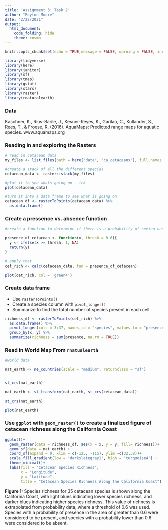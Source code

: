 ```yaml
---
title: 'Assignment 3: Task 2'
author: "Peyton Moore"
date: "2/22/2021"
output: 
  html_document:
    code_folding: hide
    theme: cosmo
---
```


```r
knitr::opts_chunk$set(echo = TRUE,message = FALSE, warning = FALSE, include = FALSE)

library(tidyverse)
library(here)
library(janitor)
library(sf)
library(tmap)
library(gstat)
library(stars)
library(raster)
library(rnaturalearth)
```

### Data

Kaschner, K., Rius-Barile, J., Kesner-Reyes, K., Garilao, C., Kullander, S., Rees, T., & Froese, R. (2016). AquaMaps: Predicted range maps for aquatic species. www.aquamaps.org


### Reading in and exploring the Rasters
```r

# read in cetacean data 
my_files <- list.files(path = here("data", "ca_cetaceans"), full.names = TRUE)

#create a stack of all the different species 
cetacean_data <- raster::stack(my_files)

#plot it to see whats going on - ick
plot(cetacean_data)

#turn it into a data frame to see what is going on
cetacean_df <- rasterToPoints(cetacean_data) %>% 
  as.data.frame()

```

### Create a pressence vs. absence function 

```r
#create a function to determine if there is a probability of seeing each species in each cell, threshold of 0.6 

presence_of_cetacean <- function(x, thresh = 0.6){
  y <- ifelse(x >= thresh, 1, NA)
  return(y)
}

# apply that 
cet_rich <- calc(cetacean_data, fun = presence_of_cetacean)

plot(cet_rich, col = 'green4')


```

### Create data frame 

- Use `rasterToPoints()` 
- Create a species column with `pivot_longer()`
- Summarize to find the total number of species present in each cell

```r

richness_df <- rasterToPoints(cet_rich) %>% 
  as.data.frame() %>% 
  pivot_longer(cols = 3:37, names_to = "species", values_to = "presence") %>% 
  group_by(x, y) %>% 
  summarize(richness = sum(presence, na.rm = TRUE))
```

### Read in World Map From `rnatualearth`

```r
#world data 

nat_earth <- ne_countries(scale = "medium", returnclass = "sf")


st_crs(nat_earth)

nat_earth <- st_transform(nat_earth, st_crs(cetacean_data))
 
st_crs(nat_earth)

plot(nat_earth)


```


### Use `ggplot` with `geom_raster()` to create a finalized figure of cetacean richness along the California Coast



```r
ggplot()+
  geom_raster(data = richness_df, aes(x = x, y = y, fill= richness))+
  geom_sf(data = nat_earth) +
  coord_sf(expand = 0, xlim = c(-125, -115), ylim =c(32,38))+
  scale_fill_gradient(low = 'darkslategray1', high = 'turquoise4') +
  theme_minimal()+
  labs(fill = "Cetacean Species Richness", 
       x = "Longitude", 
       y = "Latitude", 
       title = "Cetacean Species Richness Along the California Coast")

```
**Figure 1:** Species richness for 35 cetacean species is shown along the California Coast, with light blues indicating lower species richness, and darker blues indicating higher species richness. This value of richness is extrapolated from probability data, where a threshold of 0.6 was used. Species with a probability of presence in the area of greater than 0.6 were considered to be present, and species with a probability lower than 0.6 were considered to be absent. 

